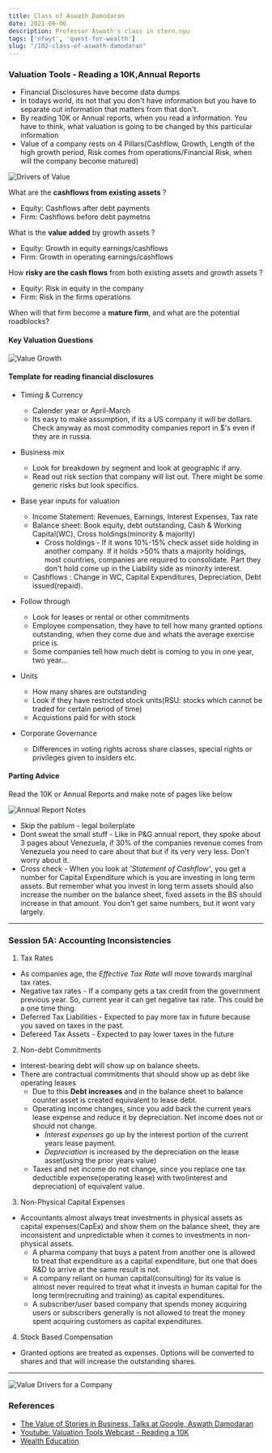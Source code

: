 ```yaml
---
title: Class of Aswath Damodaran
date: 2021-06-06
description: Professor Aswath's class in stern.nyu
tags: ['nfwyt', 'quest-for-wealth']
slug: "/102-class-of-aswath-damodaran"
---
```


### Valuation Tools - Reading a 10K,Annual Reports

* Financial Disclosures have become data dumps
* In todays world, its not that you don't have information but you have to separate out information that matters from that don't. 
* By reading 10K or Annual reports, when you read a information. You have to think, what valuation is going to be changed by this particular information
* Value of a company rests on 4 Pillars(Cashflow, Growth, Length of the high growth period, Risk comes from operations/Financial Risk, when will the company become matured)

![Drivers of Value](./aswath-damodaran-drivers-of-value.png)

What are the **cashflows from existing assets** ?     
* Equity: Cashflows after debt payments
* Firm: Cashflows before debt paymetns

What is the **value added** by growth assets ?     
* Equity: Growth in equity earnings/cashflows
* Firm: Growth in operating earnings/cashflows

How **risky are the cash flows** from both existing assets and growth assets ?     
* Equity: Risk in equity in the company
* Firm: Risk in the firms operations

When will that firm become a **mature firm**, and what are the potential roadblocks?  


#### Key Valuation Questions

![Value Growth](./aswath-damodaran-value-growth.png)

#### Template for reading financial disclosures

* Timing & Currency
  - Calender year or April-March
  - Its easy to make assumption, if its a US company it will be dollars. Check anyway as most commodity companies report in $'s even if they are in russia. 

* Business mix
  - Look for breakdown by segment and look at geographic if any.
  - Read out risk section that company will list out. There might be some generic risks but look specifics. 
* Base year inputs for valuation
  - Income Statement: Revenues, Earnings, Interest Expenses, Tax rate
  - Balance sheet: Book equity, debt outstanding, Cash & Working Capital(WC), Cross holdings(minority & majority)
    + Cross holdings - If it wons 10%-15% check asset side holding in another company. If it holds >50% thats a majority holdings, most countries, companies are required to consolidate. Part they don't hold come up in the Liability side as minority interest. 
  - Cashflows : Change in WC, Capital Expenditures, Depreciation, Debt issued(repaid).  
* Follow through
  - Look for leases or rental or other commitments
  - Employee compensation, they have to tell how many granted options outstanding, when they come due and whats the average exercise price is. 
  - Some companies tell how much debt is coming to you in one year, two year... 
* Units
  - How many shares are outstanding
  - Look if they have restricted stock units(RSU: stocks which cannot be traded for certain period of time)
  - Acquistions paid for with stock
* Corporate Governance
  - Differences in voting rights across share classes, special rights or privileges given to insiders etc. 

#### Parting Advice

Read the 10K or Annual Reports and make note of pages like below

![Annual Report Notes](./aswath-damodaran-ar-notes.png)

* Skip the pablum - legal boilerplate
* Dont sweat the small stuff - Like in P&G annual report, they spoke about 3 pages about Venezuela, if 30% of the companies revenue comes from Venezuela you need to care about that but if its very very less. Don't worry about it. 
* Cross check - When you look at *'Statement of Cashflow'*, you get a number for Capital Expenditure which is you are investing in long term assets. But remember what you invest in long term assets should also increase the number on the balance sheet, fixed assets in the BS should increase in that amount. You don't get same numbers, but it wont vary largely. 

* * * 

### Session 5A: Accounting Inconsistencies

1. Tax Rates
* As companies age, the *Effective Tax Rate* will move towards marginal tax rates. 
* Negative tax rates - If a company gets a tax credit from the government previous year. So, current year it can get negative tax rate. This could be a one time thing. 
* Deferred Tax Liabilities - Expected to pay more tax in future because you saved on taxes in the past. 
* Defereed Tax Assets - Expected to pay lower taxes in the future

2. Non-debt Commitments
* Interest-bearing debt will show up on balance sheets. 
* There are contractual commitments that should show up as debt like operating leases
  - Due to this **Debt increases** and in the balance sheet to balance counter asset is created equivalent to lease debt. 
  - Operating income changes, since you add back the current years lease expense and reduce it by depreciation. Net income does not or should not change. 
    + *Interest expenses* go up by the interest portion of the current years lease payment. 
    + *Depreciation* is increased by the depreciation on the lease asset(using the prior years value)
  * Taxes and net income do not change, since you replace one tax deductible expense(operating lease) with two(interest and depreciation) of equivalent value. 
    
3. Non-Physical Capital Expenses
  * Accountants almost always treat investments in physical assets as capital expenses(CapEx) and show them on the balance sheet, they are inconsistent and unpredictable when it comes to investments in non-physical assets. 
    - A pharma company that buys a patent from another one is allowed to treat that expenditure as a capital expenditure, but one that does R&D to arrive at the same result is not. 
    - A company reliant on human capital(consulting) for its value is almost never required to treat what it invests in human capital for the long term(recruiting and training) as capital expenditures. 
    - A subscriber/user based company that spends money acquiring users or subscribers generally is not allowed to treat the money spent acquiring customers as capital expenditures. 

4. Stock Based Compensation
* Granted options are treated as expenses. Options will be converted to shares and that will increase the outstanding shares. 

* * * 

![Value Drivers for a Company](./aswath-damodaran-value-drivers-for-a-company.png)

### References
* [The Value of Stories in Business, Talks at Google, Aswath Damodaran](../70-qfw-aswath-damodaran)
* [Youtube: Valuation Tools Webcast - Reading a 10K](https://youtu.be/UzUJzdn7c2w)
* [Wealth Education](../40-wealth-education)